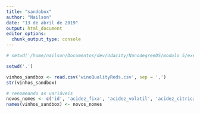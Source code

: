 ```yaml
---
title: "sandobox"
author: "Nailson"
date: "13 de abril de 2019"
output: html_document
editor_options: 
  chunk_output_type: console
---
```

```r
# setwd('/home/nailson/Documentos/dev/Udacity/NanodegreeDS/modulo 5/exercicios/projetoFinal')

setwd('.')

vinhos_sandbox <- read.csv('wineQualityReds.csv', sep = ',')
str(vinhos_sandbox)

# renomeando as variáveis
novos_nomes <- c('id', 'acidez_fixa', 'acidez_volatil', 'acidez_citrica', 'acucar_residual', 'cloretos', 'dioxido_de_enxofre_livre', 'dioxido_de_enxofre_total', 'densidade', 'pH', 'sulfatos','alcool', 'qualidade')
names(vinhos_sandbox) <- novos_nomes
```

